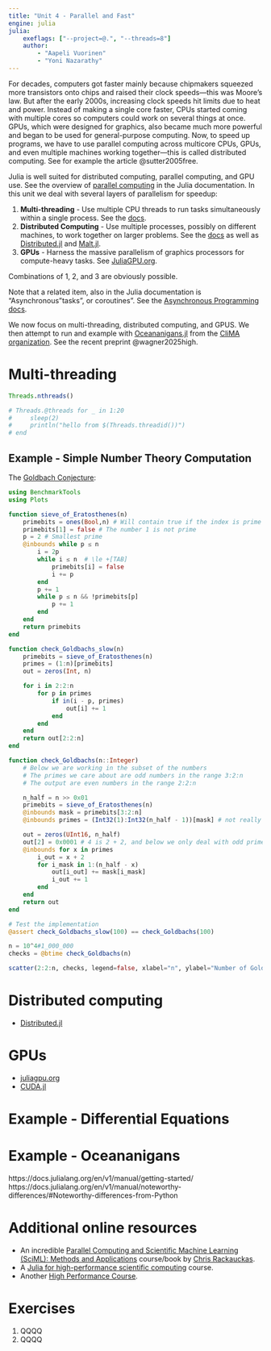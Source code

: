 ```yaml
---
title: "Unit 4 - Parallel and Fast"
engine: julia
julia:
    exeflags: ["--project=@.", "--threads=8"]
    author: 
        - "Aapeli Vuorinen"
        - "Yoni Nazarathy"
---
```


For decades, computers got faster mainly because chipmakers squeezed more transistors onto chips and raised their clock speeds—this was Moore’s law. But after the early 2000s, increasing clock speeds hit limits due to heat and power. Instead of making a single core faster, CPUs started coming with multiple cores so computers could work on several things at once. GPUs, which were designed for graphics, also became much more powerful and began to be used for general-purpose computing. Now, to speed up programs, we have to use parallel computing across multicore CPUs, GPUs, and even multiple machines working together—this is called distributed computing. See for example the article @sutter2005free.

Julia is well suited for distributed computing, parallel computing, and GPU use. See the overview of [parallel computing](https://docs.julialang.org/en/v1/manual/parallel-computing/) in the Julia documentation. In this unit we deal with several layers of parallelism for speedup: 

1. **Multi-threading** - Use multiple CPU threads to run tasks simultaneously within a single process. See the [docs](https://docs.julialang.org/en/v1/manual/multi-threading/). 
1. **Distributed Computing** - Use multiple processes, possibly on different machines, to work together on larger problems. See the [docs](https://docs.julialang.org/en/v1/manual/distributed-computing/) as well as [Distributed.jl](https://github.com/JuliaLang/Distributed.jl) and [Malt.jl](https://github.com/JuliaPluto/Malt.jl).
1. **GPUs** - Harness the massive parallelism of graphics processors for compute-heavy tasks. See [JuliaGPU.org](https://juliagpu.org/).

Combinations of 1, 2, and 3 are obviously possible. 

Note that a related item, also in the Julia documentation is "Asynchronous "tasks", or coroutines". See the [Asynchronous Programming docs](https://docs.julialang.org/en/v1/manual/asynchronous-programming/). 

We now focus on multi-threading, distributed computing, and GPUS. We then attempt to run and example with [Oceananigans.jl](https://github.com/CliMA/Oceananigans.jl) from the [CliMA organization](https://juliapackages.com/u/clima). See the recent preprint @wagner2025high.

# Multi-threading

```julia
Threads.nthreads()
```
<!-- 
talk about race conditions

`Threads.@threads` for loops... -->


```julia
# Threads.@threads for _ in 1:20
#     sleep(2)
#     println("hello from $(Threads.threadid())")
# end
```

## Example - Simple Number Theory Computation

The [Goldbach Conjecture](https://en.wikipedia.org/wiki/Goldbach%27s_conjecture):

```julia
using BenchmarkTools
using Plots

function sieve_of_Eratosthenes(n)
    primebits = ones(Bool,n) # Will contain true if the index is prime (initially all assumed prime)
    primebits[1] = false # The number 1 is not prime
    p = 2 # Smallest prime
    @inbounds while p ≤ n
        i = 2p
        while i ≤ n  # \le +[TAB]
            primebits[i] = false
            i += p
        end
        p += 1
        while p ≤ n && !primebits[p]
            p += 1
        end
    end
    return primebits
end

function check_Goldbachs_slow(n)
    primebits = sieve_of_Eratosthenes(n)
    primes = (1:n)[primebits]
    out = zeros(Int, n)

    for i in 2:2:n
        for p in primes
            if in(i - p, primes)
                out[i] += 1
            end
        end
    end
    return out[2:2:n]
end

function check_Goldbachs(n::Integer)
    # Below we are working in the subset of the numbers
    # The primes we care about are odd numbers in the range 3:2:n
    # The output are even numbers in the range 2:2:n

    n_half = n >> 0x01
    primebits = sieve_of_Eratosthenes(n)
    @inbounds mask = primebits[3:2:n]
    @inbounds primes = (Int32(1):Int32(n_half - 1))[mask] # not really the primes!

    out = zeros(UInt16, n_half)
    out[2] = 0x0001 # 4 is 2 + 2, and below we only deal with odd primes
    @inbounds for x in primes
        i_out = x + 2
        for i_mask in 1:(n_half - x)
            out[i_out] += mask[i_mask]
            i_out += 1
        end
    end
    return out
end

# Test the implementation
@assert check_Goldbachs_slow(100) == check_Goldbachs(100)

n = 10^4#1_000_000
checks = @btime check_Goldbachs(n)

scatter(2:2:n, checks, legend=false, xlabel="n", ylabel="Number of Goldbach pairs", markersize=0.1)
```


# Distributed computing

* [Distributed.jl](https://github.com/JuliaLang/Distributed.jl)

# GPUs

* [juliagpu.org](https://juliagpu.org/)
* [CUDA.jl](https://github.com/JuliaGPU/CUDA.jl)


# Example - Differential Equations

# Example - Oceananigans 


https://docs.julialang.org/en/v1/manual/getting-started/
https://docs.julialang.org/en/v1/manual/noteworthy-differences/#Noteworthy-differences-from-Python

# Additional online resources

* An incredible [Parallel Computing and Scientific Machine Learning (SciML): Methods and Applications](https://book.sciml.ai/) course/book by [Chris Rackauckas](https://chrisrackauckas.com/).
* A [Julia for high-performance scientific computing](https://enccs.github.io/julia-for-hpc/) course.
* Another [High Performance Course](https://github.com/carstenbauer/JuliaHLRS22?tab=readme-ov-file).

# Exercises

1. QQQQ
1. QQQQ

